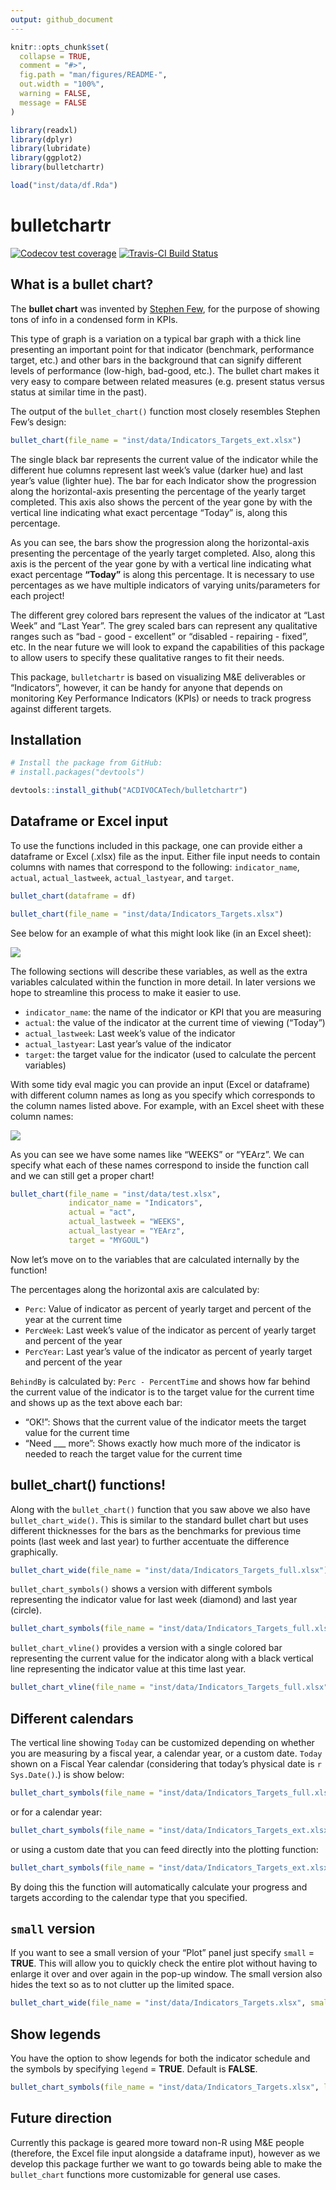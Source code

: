 ```yaml
---
output: github_document
---
```


<!-- README.md is generated from README.Rmd. Please edit that file -->

```r
knitr::opts_chunk$set(
  collapse = TRUE,
  comment = "#>",
  fig.path = "man/figures/README-",
  out.width = "100%",
  warning = FALSE,
  message = FALSE
)
```

```r
library(readxl)
library(dplyr)
library(lubridate)
library(ggplot2)
library(bulletchartr)

load("inst/data/df.Rda")
```

# bulletchartr

<!-- badges: start -->
  [![Codecov test coverage](https://codecov.io/gh/ACDIVOCATech/bulletchartr/branch/master/graph/badge.svg)](https://codecov.io/gh/ACDIVOCATech/bulletchartr?branch=master)
  [![Travis-CI Build Status](https://travis-ci.org/ACDIVOCATech/bulletchartr.svg?branch=master)](https://travis-ci.org/ACDIVOCATech/bulletchartr)
<!-- badges: end -->


## What is a bullet chart?

The __bullet chart__ was invented by [Stephen Few](https://www.perceptualedge.com/articles/misc/Bullet_Graph_Design_Spec.pIndicatorData), for the purpose of showing tons of info in a condensed form in KPIs.

This type of graph is a variation on a typical bar graph with a thick line presenting an important point for that indicator (benchmark, performance target, etc.) and other bars in the background that can signify different levels of performance (low-high, bad-good, etc.). The bullet chart makes it very easy to compare between related measures (e.g. present status versus status at similar time in the past).

The output of the `bullet_chart()` function most closely resembles Stephen Few's design: 

```r
bullet_chart(file_name = "inst/data/Indicators_Targets_ext.xlsx")
```

The single black bar represents the current value of the indicator while the different hue columns represent last week's value (darker hue) and last year's value (lighter hue). The bar for each Indicator show the progression along the horizontal-axis presenting the percentage of the yearly target completed. This axis also shows the percent of the year gone by with the vertical line indicating what exact percentage "Today" is, along this percentage. 

As you can see, the bars show the progression along the horizontal-axis presenting the percentage of the yearly target completed. Also, along this axis is the percent of the year gone by with a vertical line indicating what exact percentage __"Today"__ is along this percentage. It is necessary to use percentages as we have multiple indicators of varying units/parameters for each project! 

The different grey colored bars represent the values of the indicator at "Last Week" and "Last Year". The grey scaled bars can represent any qualitative ranges such as "bad - good - excellent" or "disabled - repairing - fixed", etc. In the near future we will look to expand the capabilities of this package to allow users to specify these qualitative ranges to fit their needs. 

This package, `bulletchartr` is based on visualizing M&E deliverables or "Indicators", however, it can be handy for anyone that depends on monitoring Key Performance Indicators (KPIs) or needs to track progress against different targets. 

## Installation

```r
# Install the package from GitHub:
# install.packages("devtools")

devtools::install_github("ACDIVOCATech/bulletchartr")

```

## Dataframe or Excel input

To use the functions included in this package, one can provide either a dataframe or Excel (.xlsx) file as the input. Either file input needs to contain columns with names that correspond to the following: `indicator_name`, `actual`, `actual_lastweek`, `actual_lastyear`, and `target`.

```r

bullet_chart(dataframe = df)

bullet_chart(file_name = "inst/data/Indicators_Targets.xlsx")

```

See below for an example of what this might look like (in an Excel sheet): 

![](inst/img/excelsheetEX.PNG)<!-- -->

The following sections will describe these variables, as well as the extra variables calculated within the function in more detail. In later versions we hope to streamline this process to make it easier to use. 

* `indicator_name`: the name of the indicator or KPI that you are measuring
* `actual`: the value of the indicator at the current time of viewing ("Today")
* `actual_lastweek`: Last week's value of the indicator
* `actual_lastyear`: Last year's value of the indicator
* `target`: the target value for the indicator (used to calculate the percent variables)

With some tidy eval magic you can provide an input (Excel or dataframe) with different column names as long as you specify which corresponds to the column names listed above. For example, with an Excel sheet with these column names:

![](inst/img/weirdcolnames.jpg)<!-- -->

As you can see we have some names like "WEEKS" or "YEArz". We can specify what each of these names correspond to inside the function call and we can still get a proper chart!

```r

bullet_chart(file_name = "inst/data/test.xlsx",
             indicator_name = "Indicators",
             actual = "act",
             actual_lastweek = "WEEKS",
             actual_lastyear = "YEArz",
             target = "MYGOUL")

```

Now let's move on to the variables that are calculated internally by the function!

The percentages along the horizontal axis are calculated by: 

* `Perc`: Value of indicator as percent of yearly target and percent of the year at the current time
* `PercWeek`: Last week's value of the indicator as percent of yearly target and percent of the year
* `PercYear`: Last year's value of the indicator as percent of yearly target and percent of the year

`BehindBy` is calculated by: `Perc - PercentTime` and shows how far behind the current value of the indicator is to the target value for the current time and shows up as the text above each bar: 

* "OK!": Shows that the current value of the indicator meets the target value for the current time
* "Need ___ more": Shows exactly how much more of the indicator is needed to reach the target value for the current time


## bullet_chart() functions!

Along with the `bullet_chart()` function that you saw above we also have `bullet_chart_wide()`.
This is similar to the standard bullet chart but uses different thicknesses for the bars as the benchmarks for previous time points (last week and last year) to further
accentuate the difference graphically.

```r
bullet_chart_wide(file_name = "inst/data/Indicators_Targets_full.xlsx")
```


`bullet_chart_symbols()` shows a version with different symbols representing the indicator value for 
last week (diamond) and last year (circle).

```r
bullet_chart_symbols(file_name = "inst/data/Indicators_Targets_full.xlsx")
```


`bullet_chart_vline()` provides a version with a single colored bar representing the current value
for the indicator along with a black vertical line representing the indicator value at this time
last year.

```r
bullet_chart_vline(file_name = "inst/data/Indicators_Targets_full.xlsx")

```

## Different calendars

The vertical line showing `Today` can be customized depending on whether you are measuring by a fiscal year, a calendar year, or a custom date. `Today` shown on a Fiscal Year calendar (considering that today's physical date is `r Sys.Date()`.) is show below:

```r
bullet_chart_symbols(file_name = "inst/data/Indicators_Targets_full.xlsx", cal_type = "fis")
```

or for a calendar year:

```r
bullet_chart_symbols(file_name = "inst/data/Indicators_Targets_ext.xlsx", cal_type = "cal")
```

or using a custom date that you can feed directly into the plotting function:

```r
bullet_chart_symbols(file_name = "inst/data/Indicators_Targets_ext.xlsx", cal_type = "2018/02/15")
```

By doing this the function will automatically calculate your progress and targets according to the calendar type that you specified.

## `small` version

If you want to see a small version of your "Plot" panel just specify `small` = __TRUE__. This will allow you to quickly check the entire plot without having to enlarge it over and over again in the pop-up window. The small version also hides the text so as to not clutter up the limited space.


```r

bullet_chart_wide(file_name = "inst/data/Indicators_Targets.xlsx", small = "TRUE")

```

## Show legends

You have the option to show legends for both the indicator schedule and the symbols by specifying `legend` = **TRUE**. Default is **FALSE**.

```r

bullet_chart_symbols(file_name = "inst/data/Indicators_Targets.xlsx", legend = TRUE)

```


## Future direction

Currently this package is geared more toward non-R using M&E people (therefore, the Excel file input alongside a dataframe input), however as we develop this package further we want to go towards being able to make the `bullet_chart` functions more customizable for general use cases. 

